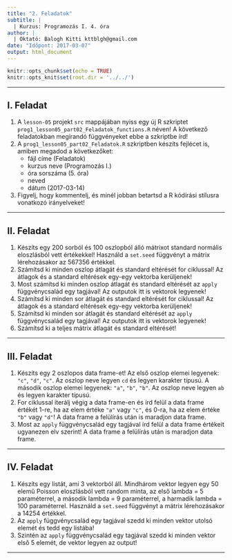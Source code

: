 ```yaml
---
title: "2. Feladatok"
subtitle: |
  | Kurzus: Programozás I. 4. óra
author: |
  | Oktató: Balogh Kitti kttblgh@gmail.com
date: "Időpont: 2017-03-07"
output: html_document
---
```


```r
knitr::opts_chunk$set(echo = TRUE)
knitr::opts_knit$set(root.dir = '../../')
```

---

## I. Feladat
1. A ```lesson-05``` projekt ```src``` mappájában nyiss egy új R szkriptet ```prog1_lesson05_part02_Feladatok_functions.R``` néven! A következő feladatokban megírandó függvényeket ebbe a szkriptbe írd!
2. A ```prog1_lesson05_part02_Feladatok.R``` szkriptben készíts fejlécet is, amiben megadod a következőket: 
    - fájl címe (Feladatok)
    - kurzus neve (Programozás I.)
    - óra sorszáma (5. óra)
    - neved
    - dátum (2017-03-14)
3. Figyelj, hogy kommentelj, és minél jobban betartsd a R kódírási stílusra vonatkozó irányelveket!

---

## II. Feladat
1. Készíts egy 200 sorból és 100 oszlopból álló mátrixot standard normális eloszlásból vett értékekkel! Használd a ```set.seed``` függvényt a mátrix lérehozásakor az 567356 értékkel.
2. Számítsd ki minden oszlop átlagát és standard eltérését for ciklussal! Az átlagok és a standard eltérések egy-egy vektorba kerüljenek!
3. Most számítsd ki minden oszlop átlagát és standard eltérését az ```apply``` függvénycsalád egy tagjával! Az outputok itt is vektorok legyenek!
4. Számítsd ki minden sor átlagát és standard eltérését for ciklussal! Az átlagok és a standard eltérések egy-egy vektorba kerüljenek!
5. Számítsd ki minden sor átlagát és standard eltérését az ```apply``` függvénycsalád egy tagjával! Az outputok itt is vektorok legyenek!
6. Számítsd ki a teljes mátrix átlagát és standard eltérését!

---

## III. Feladat
1. Készíts egy 2 oszlopos data frame-et! Az első oszlop elemei legyenek: ```"c"```, ```"d"```, ```"c"```. Az oszlop neve legyen ```cd```  és legyen karakter típusú. A második oszlop elemei legyenek: ```"a"```, ```"b"```, ```"b"```. Az oszlop neve legyen ```ab``` és legyen karakter típusú.
2. For ciklussal iterálj végig a data frame-en és írd felül a data frame értékét 1-re, ha az elem értéke ```"a"``` vagy ```"c"```, és 0-ra, ha az elem értéke ```"b"``` vagy ```"d"```! A data frame a felülírás után is maradjon data frame.
3. Most az ```apply``` függvénycsalád egy tagjával írd felül a data frame értékeit ugyanezen elv szerint! A data frame a felülírás után is maradjon data frame.

---

## IV. Feladat
1. Készíts egy listát, ami 3 vektorból áll. Mindhárom vektor legyen egy 50 elemű Poisson eloszlásból vett random minta, az első lambda = 5 paraméterrel, a második lambda = 9 paraméterrel, a harmadik lambda = 100 paraméterrel. Használd a ```set.seed``` függvényt a mátrix lérehozásakor a 14254 értékkel.
2. Az ```apply``` függvénycsalád egy tagjával szedd ki minden vektor utolsó elemét és tedd egy listába!
3. Szintén az ```apply``` függvénycsalád egy tagjával szedd ki minden vektor első 5 elemét, de vektor legyen az output!

---
